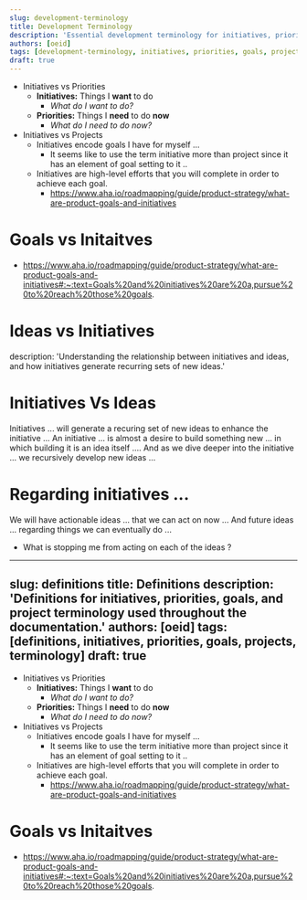 ```yaml
---
slug: development-terminology
title: Development Terminology
description: 'Essential development terminology for initiatives, priorities, goals, and project management that I leverage for my personal development (whether software, crafts, etc).'
authors: [oeid]
tags: [development-terminology, initiatives, priorities, goals, projects, software-development, craft-development, self-development, ideas, initiatives, development, strategy]
draft: true
---
```


- Initiatives vs Priorities
	- **Initiatives:** Things I **want** to do
		- *What do I want to do?*
	-  **Priorities:** Things I **need** to do **now**
		- *What do I need to do now?*
- Initiatives vs Projects
	- Initiatives encode goals I have for myself ...
		- It seems like to use the term initiative more than project since it has an element of goal setting to it ..
	- Initiatives are high-level efforts that you will complete in order to achieve each goal. 
		- https://www.aha.io/roadmapping/guide/product-strategy/what-are-product-goals-and-initiatives

# Goals vs Initaitves
* https://www.aha.io/roadmapping/guide/product-strategy/what-are-product-goals-and-initiatives#:~:text=Goals%20and%20initiatives%20are%20a,pursue%20to%20reach%20those%20goals.


#  Ideas vs Initiatives

description: 'Understanding the relationship between initiatives and ideas, and how initiatives generate recurring sets of new ideas.'

# Initiatives Vs Ideas
Initiatives ... will generate a recuring set of new ideas to enhance the initiative ...
An initiative ... is almost a desire to build something new ... in which building it is an idea itself ....
And as we dive deeper into the initiative ... we recursively develop new ideas ...

# Regarding initiatives ...
We will have actionable ideas ... that we can act on now ...
And future ideas ... regarding things we can eventually do ...


- What is stopping me from acting on each of the ideas ?



---
slug: definitions
title: Definitions
description: 'Definitions for initiatives, priorities, goals, and project terminology used throughout the documentation.'
authors: [oeid]
tags: [definitions, initiatives, priorities, goals, projects, terminology]
draft: true
---

- Initiatives vs Priorities
	- **Initiatives:** Things I **want** to do
		- *What do I want to do?*
	-  **Priorities:** Things I **need** to do **now**
		- *What do I need to do now?*
- Initiatives vs Projects
	- Initiatives encode goals I have for myself ...
		- It seems like to use the term initiative more than project since it has an element of goal setting to it ..
	- Initiatives are high-level efforts that you will complete in order to achieve each goal. 
		- https://www.aha.io/roadmapping/guide/product-strategy/what-are-product-goals-and-initiatives

# Goals vs Initaitves
* https://www.aha.io/roadmapping/guide/product-strategy/what-are-product-goals-and-initiatives#:~:text=Goals%20and%20initiatives%20are%20a,pursue%20to%20reach%20those%20goals.